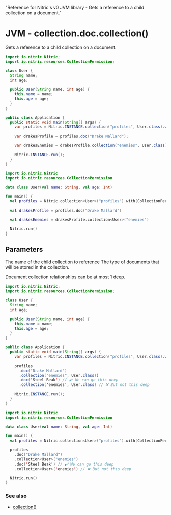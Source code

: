   "Reference for Nitric's v0 JVM library - Gets a reference to a child collection on a document."

# JVM - collection.doc.collection()

Gets a reference to a child collection on a document.

<Tabs syncKey="jvm-lang">

<TabItem label="Java">

```java
import io.nitric.Nitric;
import io.nitric.resources.CollectionPermission;

class User {
  String name;
  int age;

  public User(String name, int age) {
    this.name = name;
    this.age = age;
  }
}

public class Application {
  public static void main(String[] args) {
    var profiles = Nitric.INSTANCE.collection("profiles", User.class).with(CollectionPermission.Read);

    var drakesProfile = profiles.doc("Drake Mallard");

    var drakesEnemies = drakesProfile.collection("enemies", User.class);

    Nitric.INSTANCE.run();
  }
}
```

</TabItem>

<TabItem label="Kotlin">

```kotlin
import io.nitric.Nitric
import io.nitric.resources.CollectionPermission

data class User(val name: String, val age: Int)

fun main() {
  val profiles = Nitric.collection<User>("profiles").with(CollectionPermission.Read)

  val drakesProfile = profiles.doc("Drake Mallard")

  val drakesEnemies = drakesProfile.collection<User>("enemies")

  Nitric.run()
}
```

</TabItem>

</Tabs>

## Parameters

<Properties>
  <Property name="name" required type="String">
    The name of the child collection to reference
  </Property>
  <Property name="type" required type="Class<T>">
    The type of documents that will be stored in the collection.
  </Property>
</Properties>

<Note>Document collection relationships can be at most 1 deep.</Note>

<Tabs syncKey="jvm-lang">

<TabItem label="Java">

```java
import io.nitric.Nitric;
import io.nitric.resources.CollectionPermission;

class User {
  String name;
  int age;

  public User(String name, int age) {
    this.name = name;
    this.age = age;
  }
}

public class Application {
  public static void main(String[] args) {
    var profiles = Nitric.INSTANCE.collection("profiles", User.class).with(CollectionPermission.Read);

    profiles
      .doc("Drake Mallard")
      .collection("enemies", User.class))
      .doc('Steel Beak') // ✔️ We can go this deep
      .collection('enemies', User.class) // ❌ But not this deep

    Nitric.INSTANCE.run();
  }
}
```

</TabItem>

<TabItem label="Kotlin">

```kotlin
import io.nitric.Nitric
import io.nitric.resources.CollectionPermission

data class User(val name: String, val age: Int)

fun main() {
  val profiles = Nitric.collection<User>("profiles").with(CollectionPermission.Read)

  profiles
    .doc("Drake Mallard")
    .collection<User>("enemies")
    .doc('Steel Beak') // ✔️ We can go this deep
    .collection<User>('enemies') // ❌ But not this deep

  Nitric.run()
}
```

</TabItem>

</Tabs>

### See also

- [collection()](./collection)
